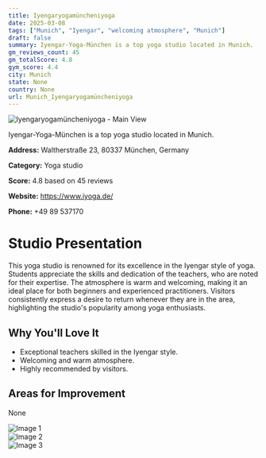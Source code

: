 ```yaml
---
title: Iyengaryogamüncheniyoga
date: 2025-03-08
tags: ["Munich", "Iyengar", "welcoming atmosphere", "Munich"]  
draft: false
summary: Iyengar-Yoga-München is a top yoga studio located in Munich.
gm_reviews_count: 45
gm_totalScore: 4.8
gym_score: 4.4
city: Munich
state: None
country: None
url: Munich_Iyengaryogamüncheniyoga
---
```


<div className="aspect-[16/9] relative my-8">
  <img 
    src="https://lh5.googleusercontent.com/p/AF1QipOqpsDmY68OpCSvSX2oEG5ZtqiPLYtPD_YUd2Zu=w1920-h1080-k-no"
    alt="Iyengaryogamüncheniyoga - Main View"
    className="object-cover absolute inset-0 w-full h-full rounded-lg"
  />
</div>

Iyengar-Yoga-München is a top yoga studio located in Munich.

**Address:** Waltherstraße 23, 80337 München, Germany

**Category:** Yoga studio

**Score:** 4.8 based on 45 reviews

**Website:** https://www.iyoga.de/

**Phone:** +49 89 537170

# Studio Presentation

This yoga studio is renowned for its excellence in the Iyengar style of yoga. 
Students appreciate the skills and dedication of the teachers, who are noted for their expertise. 
The atmosphere is warm and welcoming, making it an ideal place for both beginners and experienced practitioners. 
Visitors consistently express a desire to return whenever they are in the area, highlighting the studio's popularity among yoga enthusiasts.

## Why You'll Love It

- Exceptional teachers skilled in the Iyengar style.
- Welcoming and warm atmosphere.
- Highly recommended by visitors.

## Areas for Improvement

None

<div className="grid grid-cols-1 xl:grid-cols-2 gap-4 my-8">
<div className="aspect-[4/3] relative"><img src="https://lh5.googleusercontent.com/p/AF1QipPsY_b4raSTpiwjn5N14DdHxyxY5QepyEpENxGE=w1920-h1080-k-no" alt="Image 1" className="object-cover absolute inset-0 w-full h-full rounded-lg" /></div>
<div className="aspect-[4/3] relative"><img src="https://lh3.googleusercontent.com/gps-cs-s/AB5caB-Xu8mWPNSaz_Xiu7TEz4MWHXZ1OZxozUzI4ZlwhPxQkbtOUOvvkZrNpCEC-bNvJ9P6cHepxnSMzt9MT5bZWKmyUO3L_eL5Atlafco2uz--dv02pGr9PoAfgDrCdhODl9rg6Xg=w1920-h1080-k-no" alt="Image 2" className="object-cover absolute inset-0 w-full h-full rounded-lg" /></div>
<div className="aspect-[4/3] relative"><img src="https://streetviewpixels-pa.googleapis.com/v1/thumbnail?panoid=mL3HiSbcZqXcx-gLfa8Pgw&cb_client=maps_sv.tactile.gps&w=203&h=100&yaw=180.86592&pitch=0&thumbfov=100" alt="Image 3" className="object-cover absolute inset-0 w-full h-full rounded-lg" /></div>
</div>